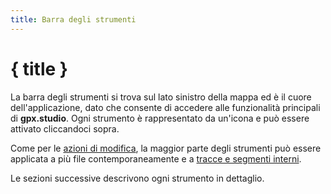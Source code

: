 ```yaml
---
title: Barra degli strumenti
---
```


<script lang="ts">

    onMount(() => {
        currentTool.set(Tool.ROUTING);
    });

    onDestroy(() => {
        currentTool.set(null);
    });
</script>

# { title }

La barra degli strumenti si trova sul lato sinistro della mappa ed è il cuore dell'applicazione, dato che consente di accedere alle funzionalità principali di **gpx.studio**.
Ogni strumento è rappresentato da un'icona e può essere attivato cliccandoci sopra.

<div class="flex flex-row justify-center text-foreground">
    <div>
        <Toolbar class="border rounded-md shadow-lg" />
    </div>
</div>

Come per le [azioni di modifica](./menu/edit), la maggior parte degli strumenti può essere applicata a più file contemporaneamente e a [tracce e segmenti interni](./gpx).

Le sezioni successive descrivono ogni strumento in dettaglio.
